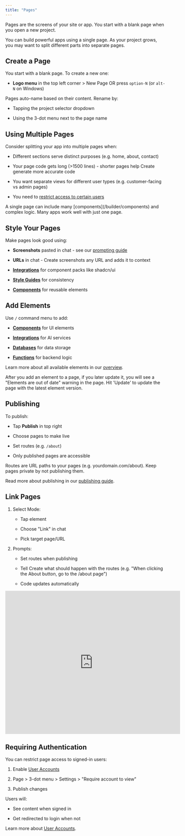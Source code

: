 ```yaml
---
title: "Pages"
---
```


Pages are the screens of your site or app. You start with a blank page when you open a new project. 

You can build powerful apps using a single page. As your project grows, you may want to split different parts into separate pages.

## Create a Page

You start with a blank page. To create a new one:

* **Logo menu** in the top left corner > New Page OR press `option-N` (or `alt-N` on Windows)

Pages auto-name based on their content. Rename by:

* Tapping the project selector dropdown

* Using the 3-dot menu next to the page name

## Using Multiple Pages

Consider splitting your app into multiple pages when:

* Different sections serve distinct purposes (e.g. home, about, contact)

* Your page code gets long (>1500 lines) - shorter pages help Create generate more accurate code

* You want separate views for different user types (e.g. customer-facing vs admin pages)

* You need to [restrict access to certain users](/builder/user-accounts)

<Tip>
A single page can include many [components](/builder/components) and complex logic. Many apps work well with just one page.
</Tip>

## Style Your Pages

Make pages look good using:

* **Screenshots** pasted in chat - see our [prompting guide](/prompting)

* **URLs** in chat - Create screenshots any URL and adds it to context

* [**Integrations**](/builder/integrations) for component packs like shadcn/ui

* [**Style Guides**](/builder/style-guides) for consistency

* [**Components**](/builder/components) for reusable elements

## Add Elements

Use `/` command menu to add:

* [**Components**](/builder/components) for UI elements

* [**Integrations**](/builder/integrations) for AI services

* [**Databases**](/builder/databases-beta) for data storage

* [**Functions**](/builder/functions) for backend logic

Learn more about all available elements in our [overview](/builder/overview).

<Info>
After you add an element to a page, if you later update it, you will see a "Elements are out of date" warning in the page. Hit 'Update' to update the page with the latest element version.
</Info>

## Publishing

To publish:

* Tap **Publish** in top right

* Choose pages to make live

* Set routes (e.g. `/about`)

* Only published pages are accessible

<Info>
Routes are URL paths to your pages (e.g. yourdomain.com/about). Keep pages private by not publishing them.
</Info>

Read more about publishing in our [publishing guide](/publish-and-share/publish).

## Link Pages

1. Select Mode:

   * Tap element

   * Choose "Link" in chat

   * Pick target page/URL

2. Prompts:

   * Set routes when publishing

   * Tell Create what should happen with the routes (e.g. "When clicking the About button, go to the /about page")

   * Code updates automatically

<iframe 
  src="https://twitframe.com/show?url=https://twitter.com/create_xyz/status/1864105603750306055" 
  width="550" 
  height="450" 
  frameborder="0" 
  allowfullscreen>
</iframe>


## Requiring Authentication

You can restrict page access to signed-in users:

1. Enable [User Accounts](/builder/user-accounts)

2. Page > 3-dot menu > Settings > "Require account to view"

3. Publish changes

Users will:

* See content when signed in

* Get redirected to login when not

Learn more about [User Accounts](/create/builder-add-ons/user-accounts).

